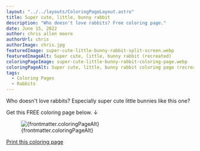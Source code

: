 ```yaml
---
layout: "../../layouts/ColoringPageLayout.astro"
title: Super cute, little, bunny rabbit
description: "Who doesn't love rabbits? Free coloring page."
date: June 15, 2022
author: chris allen moore
authorUrl: chris
authorImage: chris.jpg
featuredImage: super-cute-little-bunny-rabbit-split-screen.webp
featuredImageAlt: Super cute, little, bunny rabbit (recreated)
coloringPageImage: super-cute-little-bunny-rabbit-coloring-page.webp
coloringPageAlt: Super cute, little, bunny rabbit coloring page (recreated)
tags:
  - Coloring Pages
  - Rabbits
---
```


Who doesn't love rabbits? Especially super cute little bunnies like this one?

Get this FREE coloring page below. ↓

<figure class="text-center mt-0">
  <img
    src={`/images/coloring-pages/${frontmatter.coloringPageImage}/`}
    alt={frontmatter.coloringPageAlt}
    class="w-full"
  />
  <figcaption class="text-sm">{frontmatter.coloringPageAlt}</figcaption>
</figure>

<div class="text-center">
  <a
    target="_blank"
    href={`/images/coloring-pages/${frontmatter.coloringPageImage}/`}
    class="no-underline bg-paradiso-600 hover:bg-paradiso-700 text-white py-4 px-5 rounded-full leading-normal"
  >
    <span>Print this coloring page</span>
  </a>
</div>
